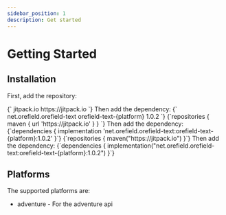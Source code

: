 ```yaml
---
sidebar_position: 1
description: Get started
---
```



# Getting Started

## Installation

First, add the repository:

<Tabs>
    <TabItem value="maven" label="Maven" default>
        <CodeBlock language="xml">
            {`<repositories>
    <repository>
        <id>jitpack.io</id>
        <url>https://jitpack.io</url>
    </repository>
</repositories>`}
        </CodeBlock>
        Then add the dependency:
        <CodeBlock language="xml">
            {`<dependencies>
    <dependency>
        <groupId>net.orefield.orefield-text</groupId>
        <artifactId>orefield-text-{platform}</artifactId>
        <version>1.0.2</version>
    </dependency>
</dependencies>`}
        </CodeBlock>
    </TabItem>
    <TabItem value="gradle (groovy)" label="Gradle (groovy)">
        <CodeBlock language="groovy">
            {`repositories {
    maven { url 'https://jitpack.io' }
}
`}
        </CodeBlock>
        Then add the dependency:
        <CodeBlock language="groovy">
            {`dependencies {
    implementation 'net.orefield.orefield-text:orefield-text-{platform}:1.0.2'
}`}
        </CodeBlock>
    </TabItem>
    <TabItem value="gradle (kotlin)" label="Gradle (kotlin)">
        <CodeBlock language="kotlin">
            {`repositories {
    maven("https://jitpack.io")
}`}
        </CodeBlock>
        Then add the dependency:
        <CodeBlock language="kotlin">
            {`dependencies {
    implementation("net.orefield.orefield-text:orefield-text-{platform}:1.0.2")
}`}
        </CodeBlock>
    </TabItem>
</Tabs>

## Platforms

The supported platforms are:

-   adventure - For the adventure api
